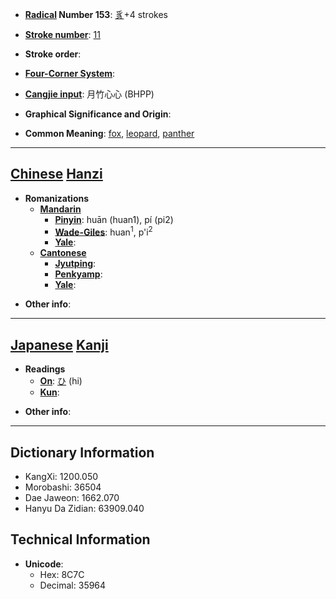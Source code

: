 * '''[[Wiktionary:Chinese radical index| Radical]] Number 153''': [[Wiktionary:Chinese radical index 豸|豸]]+4 strokes

* '''[[Wiktionary:Chinese total strokes index|Stroke number]]''': [[Wiktionary:Chinese total strokes index 11|11]]

* '''Stroke order''': 

* '''[[Wiktionary:Chinese four corner index|Four-Corner System]]''': 

* '''[[Wiktionary:Chinese Cangjie index|Cangjie input]]''': 月竹心心 (BHPP)

* '''Graphical Significance and Origin''': 

* '''Common Meaning''': [[fox]], [[leopard]], [[panther]]

----

== [[Chinese]] [[Hanzi]] ==

* '''Romanizations'''
** '''[[Mandarin]]'''
*** '''[[Pinyin]]''': huān (huan1), pí (pi2)
*** '''[[Wade-Giles]]''': huan<sup>1</sup>, p'i<sup>2</sup>
*** '''[[Yale]]''': 
** '''[[Cantonese]]'''
*** '''[[Jyutping]]''':
*** '''[[Penkyamp]]''': 
*** '''[[Yale]]''': 

* '''Other info''': 

----

== [[Japanese]] [[Kanji]] ==

* '''Readings'''
** '''[[On]]''': [[ひ]] (hi)
** '''[[Kun]]''': 

* '''Other info''':  

----

== Dictionary Information ==

* KangXi: 1200.050
* Morobashi: 36504
* Dae Jaweon: 1662.070
* Hanyu Da Zidian: 63909.040

== Technical Information ==

* '''Unicode''':
** Hex: 8C7C
** Decimal: 35964